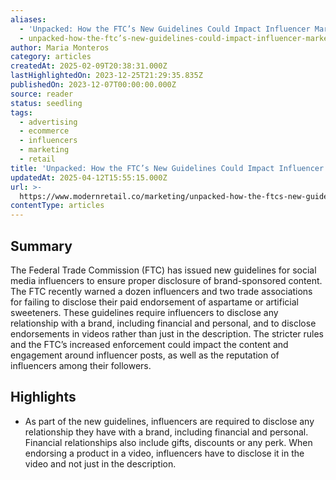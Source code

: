 ```yaml
---
aliases:
  - 'Unpacked: How the FTC’s New Guidelines Could Impact Influencer Marketing'
  - unpacked-how-the-ftc’s-new-guidelines-could-impact-influencer-marketing
author: Maria Monteros
category: articles
createdAt: 2025-02-09T20:38:31.000Z
lastHighlightedOn: 2023-12-25T21:29:35.835Z
publishedOn: 2023-12-07T00:00:00.000Z
source: reader
status: seedling
tags:
  - advertising
  - ecommerce
  - influencers
  - marketing
  - retail
title: 'Unpacked: How the FTC’s New Guidelines Could Impact Influencer Marketing'
updatedAt: 2025-04-12T15:55:15.000Z
url: >-
  https://www.modernretail.co/marketing/unpacked-how-the-ftcs-new-guidelines-could-impact-influencer-marketing/?utm_source=mrdis&utm_campaign=ecommerceweekly&utm_medium=email
contentType: articles
---
```

## Summary

The Federal Trade Commission (FTC) has issued new guidelines for social media influencers to ensure proper disclosure of brand-sponsored content. The FTC recently warned a dozen influencers and two trade associations for failing to disclose their paid endorsement of aspartame or artificial sweeteners. These guidelines require influencers to disclose any relationship with a brand, including financial and personal, and to disclose endorsements in videos rather than just in the description. The stricter rules and the FTC’s increased enforcement could impact the content and engagement around influencer posts, as well as the reputation of influencers among their followers.

## Highlights

- As part of the new guidelines, influencers are required to disclose any relationship they have with a brand, including financial and personal. Financial relationships also include gifts, discounts or any perk. When endorsing a product in a video, influencers have to disclose it in the video and not just in the description.
